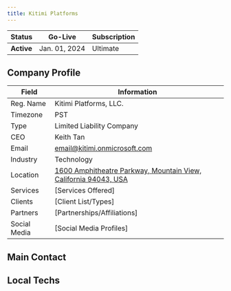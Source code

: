 ```yaml
---
title: Kitimi Platforms
---
```


| Status     | Go-Live       | Subscription  |
| ---------- | ------------- | -------- |
| **Active** | Jan. 01, 2024 | Ultimate |

## Company Profile

| Field        | Information                                                                                                  |
| ------------ | ------------------------------------------------------------------------------------------------------------ |
| Reg. Name    | Kitimi Platforms, LLC.                                                                                       |
| Timezone     | PST                                                                                                          |
| Type         | Limited Liability Company                                                                                    |
| CEO          | Keith Tan                                                                                                    |
| Email        | email@kitimi.onmicrosoft.com                                                                                 |
| Industry     | Technology                                                                                                   |
| Location     | [1600 Amphitheatre Parkway, Mountain View, California 94043, USA](https://maps.app.goo.gl/MyDWzSYuVY6tBA3J6) |
| Services     | [Services Offered]                                                                                           |
| Clients      | [Client List/Types]                                                                                          |
| Partners     | [Partnerships/Affiliations]                                                                                  |
| Social Media | [Social Media Profiles]                                                                                      |



## Main Contact



## Local Techs
